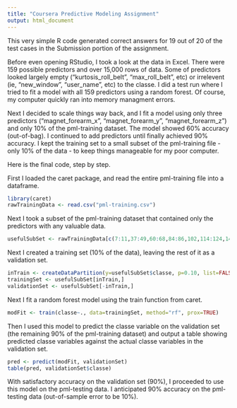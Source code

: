 ```yaml
---
title: "Coursera Predictive Modeling Assignment"
output: html_document
---
```


This very simple R code generated correct answers for 19 out of 20 of the test cases in the Submission portion of the assignment. 

Before even opening RStudio, I took a look at the data in Excel. There were 159 possible predictors and over 15,000 rows of data. Some of predictors looked largely empty ("kurtosis_roll_belt", "max_roll_belt", etc) or irrelevent (ie, "new_window", "user_name", etc) to the classe. I did a test run where I tried to fit a model with all 159 predictors using a random forest. Of course, my computer quickly ran into memory managment errors. 

Next I decided to scale things way back, and I fit a model using only three predictors ("magnet_forearm_x", "magnet_forearm_y", "magnet_forearm_z") and only 10% of the pml-training dataset. The model showed 60% accuracy (out-of-bag). I continued to add predictors until finally achieved 90% accuracy. I kept the training set to a small subset of the pml-training file - only 10% of the data - to keep things manageable for my poor computer. 

Here is the final code, step by step. 

First I loaded the caret package, and read the entire pml-training file into a dataframe.

```r
library(caret)
rawTrainingData <- read.csv("pml-training.csv")
```

Next I took a subset of the pml-training dataset that contained only the predictors with any valuable data.


```r
usefulSubSet <- rawTrainingData[c(7:11,37:49,60:68,84:86,102,114:124,140,151:160)]
```

Next I created a training set (10% of the data), leaving the rest of it as a validation set.


```r
inTrain <- createDataPartition(y=usefulSubSet$classe, p=0.10, list=FALSE)
trainingSet <- usefulSubSet[inTrain,]
validationSet <- usefulSubSet[-inTrain,]
```

Next I fit a random forest model using the train function from caret.

```r
modFit <- train(classe~., data=trainingSet, method="rf", prox=TRUE)
```

Then I used this model to predict the classe variable on the validation set (the remaining 90% of the pml-training dataset) and output a table showing predicted classe variables against the actual classe variables in the validation set.


```r
pred <- predict(modFit, validationSet)
table(pred, validationSet$classe)
```

With satisfactory accuracy on the validation set (90%), I proceeded to use this model on the pml-testing data. I anticipated 90% accuracy on the pml-testing data (out-of-sample error to be 10%).  
